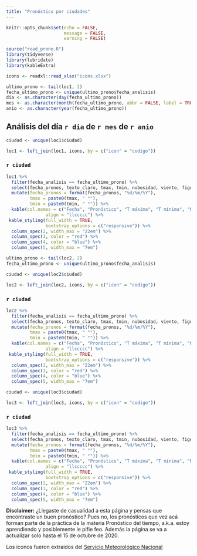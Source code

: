 ```yaml
---
title: "Pronóstico por ciudades"
---
```

```r
knitr::opts_chunk$set(echo = FALSE,
                      message = FALSE,
                      warning = FALSE)

source("read_prono.R")
library(tidyverse)
library(lubridate)
library(kableExtra)

icons <- readxl::read_xlsx("icons.xlsx")
```


```r
ultimo_prono <- tail(loc1, 2)
fecha_ultimo_prono <- unique(ultimo_prono$fecha_analisis)
dia <- as.character(day(fecha_ultimo_prono))
mes <- as.character(month(fecha_ultimo_prono, abbr = FALSE, label = TRUE))
anio <- as.character(year(fecha_ultimo_prono))
```

## Análisis del día `r dia` de `r mes` de `r anio`

```r
ciudad <- unique(loc1$ciudad)

loc1 <- left_join(loc1, icons, by = c("icon" = "codigo")) 
```

### `r ciudad`

```r
loc1 %>% 
  filter(fecha_analisis == fecha_ultimo_prono) %>% 
  select(fecha_pronos, texto_claro, tmax, tmin, nubosidad, viento, figura) %>% 
  mutate(fecha_pronos = format(fecha_pronos, "%d/%m/%Y"),
         tmax = paste0(tmax, " °"),
         tmin = paste0(tmin, " °")) %>% 
  kable(col.names = c("Fecha", "Pronóstico", "T máxima", "T mínima", "Nubosidad", "Viento", ""),
               align = "llccccc") %>% 
 kable_styling(full_width = TRUE,
               bootstrap_options = c("responsive")) %>%
  column_spec(2, width_max = "22em") %>% 
  column_spec(3, color = "red") %>% 
  column_spec(4, color = "blue") %>% 
  column_spec(5, width_max = "7em")
```
```r
ultimo_prono <- tail(loc2, 2)
fecha_ultimo_prono <- unique(ultimo_prono$fecha_analisis)

ciudad <- unique(loc2$ciudad)

loc2 <- left_join(loc2, icons, by = c("icon" = "codigo")) 
```

### `r ciudad`

```r
loc2 %>% 
  filter(fecha_analisis == fecha_ultimo_prono) %>% 
  select(fecha_pronos, texto_claro, tmax, tmin, nubosidad, viento, figura) %>% 
  mutate(fecha_pronos = format(fecha_pronos, "%d/%m/%Y"),
         tmax = paste0(tmax, " °"),
         tmin = paste0(tmin, " °")) %>% 
  kable(col.names = c("Fecha", "Pronóstico", "T máxima", "T mínima", "Nubosidad", "Viento", ""),
               align = "llccccc") %>% 
 kable_styling(full_width = TRUE,
               bootstrap_options = c("responsive")) %>%
  column_spec(2, width_max = "22em") %>% 
  column_spec(3, color = "red") %>% 
  column_spec(4, color = "blue") %>% 
  column_spec(5, width_max = "7em")
```

```r
ciudad <- unique(loc3$ciudad)

loc3 <- left_join(loc3, icons, by = c("icon" = "codigo")) 
```


### `r ciudad`

```r
loc3 %>% 
  filter(fecha_analisis == fecha_ultimo_prono) %>% 
  select(fecha_pronos, texto_claro, tmax, tmin, nubosidad, viento, figura) %>% 
  mutate(fecha_pronos = format(fecha_pronos, "%d/%m/%Y"),
         tmax = paste0(tmax, " °"),
         tmin = paste0(tmin, " °")) %>% 
  kable(col.names = c("Fecha", "Pronóstico", "T máxima", "T mínima", "Nubosidad", "Viento", ""),
               align = "llccccc") %>% 
 kable_styling(full_width = TRUE,
               bootstrap_options = c("responsive")) %>%
  column_spec(2, width_max = "22em") %>% 
  column_spec(3, color = "red") %>% 
  column_spec(4, color = "blue") %>% 
  column_spec(5, width_max = "7em")
```



**Disclaimer:** ¿Llegaste de casualidad a esta página y pensas que encontraste un buen pronóstico? Pues no, los pronósticos que vez acá forman parte de la práctica de la materia Pronóstico del tiempo, a.k.a. estoy aprendiendo y posiblemente le pifie feo. Además la página se va a actualizar solo hasta el 15 de octubre de 2020. 

Los iconos fueron extraidos del [Servicio Meteorológico Nacional](https://www.smn.gob.ar/)